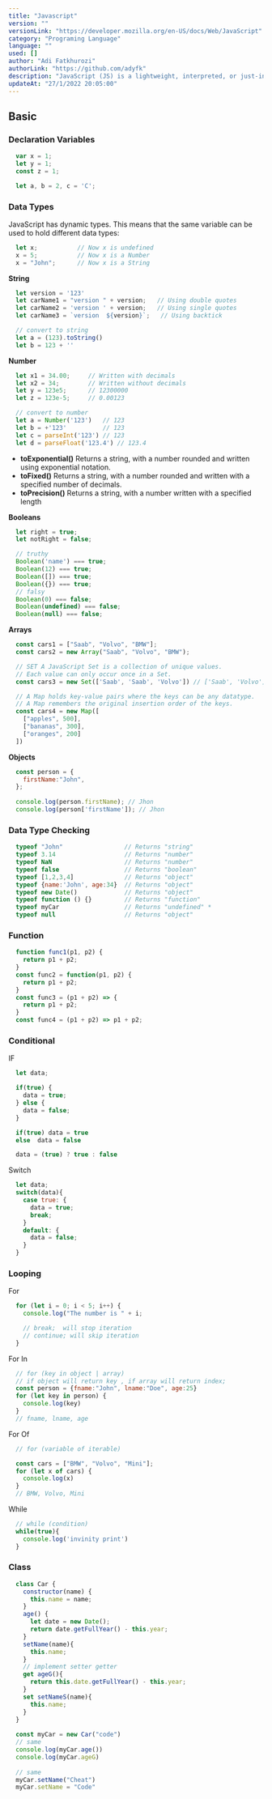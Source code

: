 ```yaml
---
title: "Javascript"
version: ""
versionLink: "https://developer.mozilla.org/en-US/docs/Web/JavaScript"
category: "Programing Language"
language: ""
used: []
author: "Adi Fatkhurozi"
authorLink: "https://github.com/adyfk"
description: "JavaScript (JS) is a lightweight, interpreted, or just-in-time compiled programming language with first-class functions. While it is most well-known as the scripting language for Web pages, many non-browser environments also use it, such as Node.js, Apache CouchDB and Adobe Acrobat. JavaScript is a prototype-based, multi-paradigm, single-threaded, dynamic language, supporting object-oriented, imperative, and declarative (e.g. functional programming) styles. Read more about JavaScript."
updateAt: "27/1/2022 20:05:00"
---             
```


## Basic

### Declaration Variables
```js
  var x = 1;
  let y = 1;
  const z = 1;

  let a, b = 2, c = 'C';
```

### Data Types
<note>JavaScript has dynamic types. This means that the same variable can be used to hold different data types:</note>

```js
  let x;           // Now x is undefined
  x = 5;           // Now x is a Number
  x = "John";      // Now x is a String
```
<note>
  <strong>String</strong>
</note>

```js
  let version = '123'
  let carName1 = "version " + version;   // Using double quotes
  let carName2 = 'version ' + version;   // Using single quotes
  let carName3 = `version  ${version}`;   // Using backtick

  // convert to string
  let a = (123).toString()
  let b = 123 + ''
```
<note>
  <strong>Number</strong>
</note>

```js
  let x1 = 34.00;     // Written with decimals
  let x2 = 34;        // Written without decimals
  let y = 123e5;      // 12300000
  let z = 123e-5;     // 0.00123

  // convert to number
  let a = Number('123')   // 123
  let b = +'123'          // 123
  let c = parseInt('123') // 123
  let d = parseFloat('123.4') // 123.4
```
* <strong>toExponential()</strong>	Returns a string, with a number rounded and written using exponential notation.
* <strong>toFixed()</strong>	Returns a string, with a number rounded and written with a specified number of decimals.
* <strong>toPrecision()</strong>	Returns a string, with a number written with a specified length

<note>
  <strong>Booleans</strong>
</note>

```js
  let right = true;
  let notRight = false;

  // truthy
  Boolean('name') === true;
  Boolean(12) === true;
  Boolean([]) === true;
  Boolean({}) === true;
  // falsy
  Boolean(0) === false;
  Boolean(undefined) === false;
  Boolean(null) === false;
```
<note>
  <strong>Arrays</strong>
</note>

```js
  const cars1 = ["Saab", "Volvo", "BMW"];
  const cars2 = new Array("Saab", "Volvo", "BMW");

  // SET A JavaScript Set is a collection of unique values. 
  // Each value can only occur once in a Set.
  const cars3 = new Set(['Saab', 'Saab', 'Volvo']) // ['Saab', 'Volvo']

  // A Map holds key-value pairs where the keys can be any datatype.
  // A Map remembers the original insertion order of the keys.
  const cars4 = new Map([
    ["apples", 500],
    ["bananas", 300],
    ["oranges", 200]
  ])
```
<note>
  <strong>Objects</strong>
</note>

```js
  const person = {
    firstName:"John", 
  };
  
  console.log(person.firstName); // Jhon
  console.log(person['firstName']); // Jhon
```

### Data Type Checking

```js
  typeof "John"                 // Returns "string"
  typeof 3.14                   // Returns "number"
  typeof NaN                    // Returns "number"
  typeof false                  // Returns "boolean"
  typeof [1,2,3,4]              // Returns "object"
  typeof {name:'John', age:34}  // Returns "object"
  typeof new Date()             // Returns "object"
  typeof function () {}         // Returns "function"
  typeof myCar                  // Returns "undefined" *
  typeof null                   // Returns "object"

```

### Function 
```js
  function func1(p1, p2) {
    return p1 + p2;
  }
  const func2 = function(p1, p2) {
    return p1 + p2;
  }
  const func3 = (p1 + p2) => { 
    return p1 + p2;
  }
  const func4 = (p1 + p2) => p1 + p2;
```

###
### Conditional
<note>IF</note>

```js
  let data;

  if(true) {
    data = true;
  } else {
    data = false;
  }

  if(true) data = true
  else  data = false

  data = (true) ? true : false
```
<note>Switch</note>

```js
  let data;
  switch(data){
    case true: {
      data = true;
      break;
    }
    default: {
      data = false;
    }
  }
```

### Looping
<note>For</note>

```js
  for (let i = 0; i < 5; i++) {
    console.log("The number is " + i;

    // break;  will stop iteration
    // continue; will skip iteration
  }
```
<note>For In</note>

```js
  // for (key in object | array)
  // if object will return key , if array will return index;
  const person = {fname:"John", lname:"Doe", age:25}
  for (let key in person) {
    console.log(key) 
  }
  // fname, lname, age
```
<note>For Of</note>

```js
  // for (variable of iterable)

  const cars = ["BMW", "Volvo", "Mini"];
  for (let x of cars) {
    console.log(x)
  }
  // BMW, Volvo, Mini
```
<note>While</note>

```js
  // while (condition) 
  while(true){
    console.log('invinity print')
  }
```
###
### Class
```js
  class Car {
    constructor(name) {
      this.name = name;
    }
    age() {
      let date = new Date();
      return date.getFullYear() - this.year;
    }
    setName(name){
      this.name;
    }
    // implement setter getter
    get ageG(){
      return this.date.getFullYear() - this.year;
    }
    set setNameS(name){
      this.name;
    }
  }
  
  const myCar = new Car("code")
  // same
  console.log(myCar.age())
  console.log(myCar.ageG)
  
  // same
  myCar.setName("Cheat")
  myCar.setName = "Code"
```